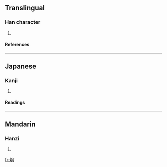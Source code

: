 ==Translingual==
===Han character===
{{Han char|rn=86|rad=火|as=07|sn=11|four=9682<sub>7</sub>|canj=火口月 (FRB)}}
# {{defn|Han|sort=火07}}
====References====
{{Han ref|kx=0672.180|dkj=19073|dj=1081.020|hdz=32204.100|uh=7106|ud=28934|bh=D654|bd=54868}}

----
==Japanese==
===Kanji===
{{ja-kanji|grade=|rs=火07}}
# {{defn|Japanese}} 
====Readings====
{{ja-readings|on=[[えつ]] (etsu), [[えち]] (echi), [[けん]] (ken), [[えん]] (en)|kun=}}

----
==Mandarin==
===Hanzi===
{{cmn-hanzi|pin=[[jué]] ([[jue2]])|wg=chüeh<sup>2</sup>}}
# {{defn|Mandarin}}

[[fr:焆]]